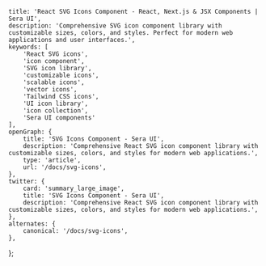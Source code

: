     title: 'React SVG Icons Component - React, Next.js & JSX Components | Sera UI',
    description: 'Comprehensive SVG icon component library with customizable sizes, colors, and styles. Perfect for modern web applications and user interfaces.',
    keywords: [
        'React SVG icons',
        'icon component',
        'SVG icon library',
        'customizable icons',
        'scalable icons',
        'vector icons',
        'Tailwind CSS icons',
        'UI icon library',
        'icon collection',
        'Sera UI components'
    ],
    openGraph: {
        title: 'SVG Icons Component - Sera UI',
        description: 'Comprehensive React SVG icon component library with customizable sizes, colors, and styles for modern web applications.',
        type: 'article',
        url: '/docs/svg-icons',
    },
    twitter: {
        card: 'summary_large_image',
        title: 'SVG Icons Component - Sera UI',
        description: 'Comprehensive React SVG icon component library with customizable sizes, colors, and styles for modern web applications.',
    },
    alternates: {
        canonical: '/docs/svg-icons',
    },
};


<HideTOC />
<Svgicons />